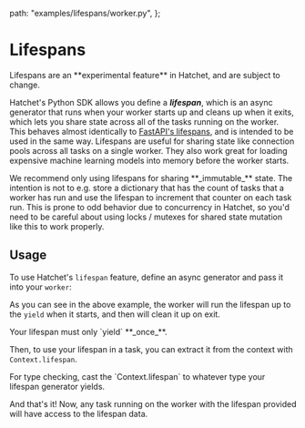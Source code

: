 
  path: "examples/lifespans/worker.py",
};


# Lifespans

<Callout type="error" emoji="🚨">
  Lifespans are an **experimental feature** in Hatchet, and are subject to
  change.
</Callout>

Hatchet's Python SDK allows you define a **_lifespan_**, which is an async generator that runs when your worker starts up and cleans up when it exits, which lets you share state across all of the tasks running on the worker. This behaves almost identically to [FastAPI's lifespans](https://fastapi.tiangolo.com/advanced/events/), and is intended to be used in the same way. Lifespans are useful for sharing state like connection pools across all tasks on a single worker. They also work great for loading expensive machine learning models into memory before the worker starts.

<Callout type="warning" emoji="⚠️">
  We recommend only using lifespans for sharing **_immutable_**
  state. The intention is not to e.g. store a dictionary that has the count of
  tasks that a worker has run and use the lifespan to increment that counter on
  each task run. This is prone to odd behavior due to concurrency in Hatchet, so
  you'd need to be careful about using locks / mutexes for shared state mutation
  like this to work properly.
</Callout>

## Usage

To use Hatchet's `lifespan` feature, define an async generator and pass it into your `worker`:

<GithubSnippet src={Lifespans} target="Define a lifespan" />

As you can see in the above example, the worker will run the lifespan up to the `yield` when it starts, and then will clean it up on exit.

<Callout type="warning" emoji="⚠️">
  Your lifespan must only `yield` **_once_**.
</Callout>

Then, to use your lifespan in a task, you can extract it from the context with `Context.lifespan`.

<GithubSnippet src={Lifespans} target="Use the lifespan in a task" />

<Callout type="info" emoji="💡">
  For type checking, cast the `Context.lifespan` to whatever type your lifespan
  generator yields.
</Callout>

And that's it! Now, any task running on the worker with the lifespan provided will have access to the lifespan data.

